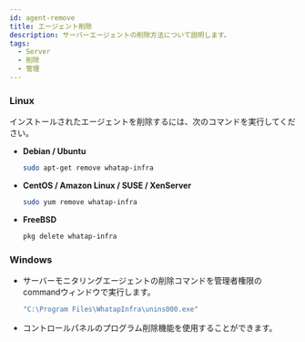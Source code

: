 ```yaml
---
id: agent-remove
title: エージェント削除
description: サーバーエージェントの削除方法について説明します。
tags:
  - Server
  - 削除
  - 管理
---
```


### Linux

インストールされたエージェントを削除するには、次のコマンドを実行してください。

-   **Debian / Ubuntu**
    ```bash title=SH
    sudo apt-get remove whatap-infra
    ```
-   **CentOS / Amazon Linux / SUSE / XenServer**
    ```bash title=SH
    sudo yum remove whatap-infra
    ```
-   **FreeBSD**
    ```bash title=SH
    pkg delete whatap-infra
    ```

### Windows

-   サーバーモニタリングエージェントの削除コマンドを管理者権限のcommandウィンドウで実行します。 
    ```bash title=SH
    "C:\Program Files\WhatapInfra\unins000.exe"
    ```
-   コントロールパネルのプログラム削除機能を使用することができます。
